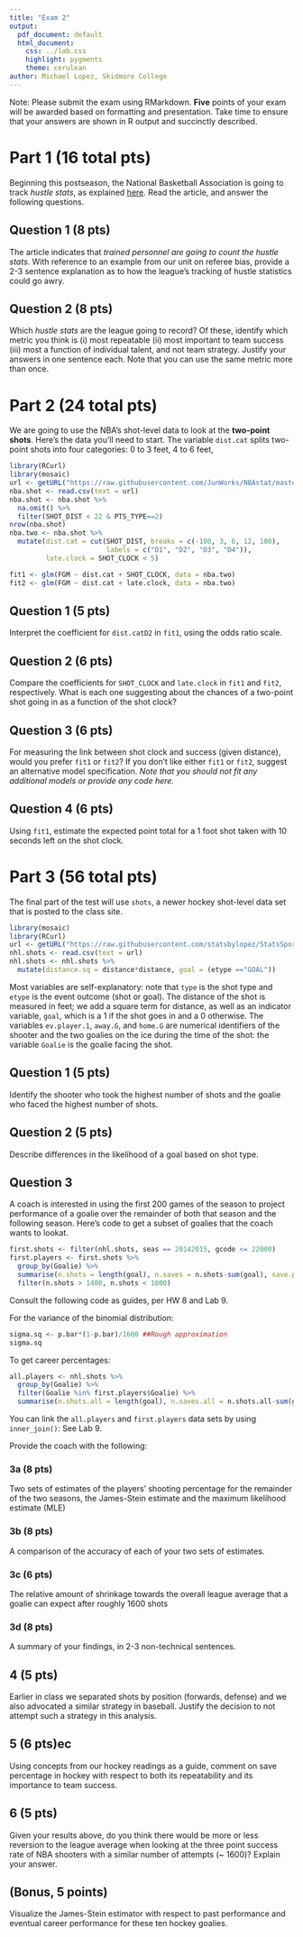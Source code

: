 ```yaml
---
title: "Exam 2"
output:
  pdf_document: default
  html_document:
    css: ../lab.css
    highlight: pygments
    theme: cerulean
author: Michael Lopez, Skidmore College
---
```


Note: Please submit the exam using RMarkdown. **Five** points of your exam will be awarded based on formatting and presentation. Take time to ensure that your answers are shown in R output and succinctly described. 

# Part 1 (16 total pts)

Beginning this postseason, the National Basketball Association is going to track *hustle stats*, as explained [here](http://espn.go.com/nba/story/_/id/15203926/nba-track-hustle-stats-playoffs-first). Read the article, and answer the following questions.

## Question 1 (8 pts)

The article indicates that *trained personnel are going to count the hustle stats*. With reference to an example from our unit on referee bias, provide a 2-3 sentence explanation as to how the league's tracking of hustle statistics could go awry.


## Question 2 (8 pts)
 
Which *hustle stats* are the league going to record? Of these, identify which metric you think is (i) most repeatable (ii) most important to team success (iii) most a function of individual talent, and not team strategy. Justify your answers in one sentence each. Note that you can use the same metric more than once.



# Part 2 (24 total pts)


We are going to use the NBA's shot-level data to look at the **two-point shots**. Here's the data you'll need to start. The variable `dist.cat` splits two-point shots into four categories: 0 to 3 feet, 4 to 6 feet, 

```r
library(RCurl)
library(mosaic)
url <- getURL("https://raw.githubusercontent.com/JunWorks/NBAstat/master/shot.csv")
nba.shot <- read.csv(text = url)
nba.shot <- nba.shot %>%
  na.omit() %>%
  filter(SHOT_DIST < 22 & PTS_TYPE==2)
nrow(nba.shot)
nba.two <- nba.shot %>%
  mutate(dist.cat = cut(SHOT_DIST, breaks = c(-100, 3, 6, 12, 100), 
                        labels = c("D1", "D2", "D3", "D4")), 
         late.clock = SHOT_CLOCK < 5)


```


```r
fit1 <- glm(FGM ~ dist.cat + SHOT_CLOCK, data = nba.two)
fit2 <- glm(FGM ~ dist.cat + late.clock, data = nba.two)
```

## Question 1 (5 pts)

Interpret the coefficient for `dist.catD2` in `fit1`, using the odds ratio scale. 


## Question 2 (6 pts)

Compare the coefficients for `SHOT_CLOCK` and `late.clock` in `fit1` and `fit2`, respectively. What is each one suggesting about the chances of a two-point shot going in as a function of the shot clock? 

## Question 3 (6 pts)

For measuring the link between shot clock and success (given distance), would you prefer `fit1` or `fit2`? If you don't like either `fit1` or `fit2`, suggest an alternative model specification. *Note that you should not fit any additional models or provide any code here.*



## Question 4 (6 pts)

Using `fit1`, estimate the expected point total for a 1 foot shot taken with 10 seconds left on the shot clock. 




# Part 3 (56 total pts)

The final part of the test will use `shots`, a newer hockey shot-level data set that is posted to the class site. 

```r
library(mosaic)
library(RCurl)
url <- getURL("https://raw.githubusercontent.com/statsbylopez/StatsSports/master/shots.csv")
nhl.shots <- read.csv(text = url)
nhl.shots <- nhl.shots %>%
  mutate(distance.sq = distance*distance, goal = (etype =="GOAL"))
```

Most variables are self-explanatory: note that `type` is the shot type and `etype` is the event outcome (shot or goal). The distance of the shot is measured in feet; we add a square term for distance, as well as an indicator variable, `goal`, which is a 1 if the shot goes in and a 0 otherwise. The variables `ev.player.1`, `away.G`, and `home.G` are numerical identifiers of the shooter and the two goalies on the ice during the time of the shot: the variable `Goalie` is the goalie facing the shot.


## Question 1 (5 pts)

Identify the shooter who took the highest number of shots and the goalie who faced the highest number of shots.


## Question 2 (5 pts)

Describe differences in the likelihood of a goal based on shot type. 


## Question 3 

A coach is interested in using the first 200 games of the season to project performance of a goalie over the remainder of both that season and the following season. Here's code to get a subset of goalies that the coach wants to lookat.  

```r
first.shots <- filter(nhl.shots, seas == 20142015, gcode <= 22000)
first.players <- first.shots %>%
  group_by(Goalie) %>%
  summarise(n.shots = length(goal), n.saves = n.shots-sum(goal), save.p = n.saves/n.shots) %>%
  filter(n.shots > 1400, n.shots < 1800)
```

Consult the following code as guides, per HW 8 and Lab 9. 

For the variance of the binomial distribution:
```r
sigma.sq <- p.bar*(1-p.bar)/1600 ##Rough approximation
sigma.sq
```

To get career percentages:  

```r
all.players <- nhl.shots %>%
  group_by(Goalie) %>%
  filter(Goalie %in% first.players$Goalie) %>%
  summarise(n.shots.all = length(goal), n.saves.all = n.shots.all-sum(goal), save.p.all = n.saves/n.shots)
```

You can link the `all.players` and `first.players` data sets by using `inner_join()`: See Lab 9. 

Provide the coach with the following:

### 3a (8 pts)

Two sets of estimates of the players' shooting percentage for the remainder of the two seasons, the James-Stein estimate and the maximum likelihood estimate (MLE)


### 3b (8 pts)

A comparison of the accuracy of each of your two sets of estimates. 


### 3c (6 pts)

The relative amount of shrinkage towards the overall league average that a goalie can expect after roughly 1600 shots



### 3d (8 pts)

A summary of your findings, in 2-3 non-technical sentences. 


## 4 (5 pts)

Earlier in class we separated shots by position (forwards, defense) and we also advocated a similar strategy in baseball. Justify the decision to not attempt such a strategy in this analysis. 


## 5 (6 pts)ec

Using concepts from our hockey readings as a guide, comment on save percentage in hockey with respect to both its repeatability and its importance to team success. 


## 6 (5 pts)

Given your results above, do you think there would be more or less reversion to the league average when looking at the three point success rate of NBA shooters with a similar number of attempts (~ 1600)?  Explain your answer.



## (Bonus, 5 points)

Visualize the James-Stein estimator with respect to past performance and eventual career performance for these ten hockey goalies. 





